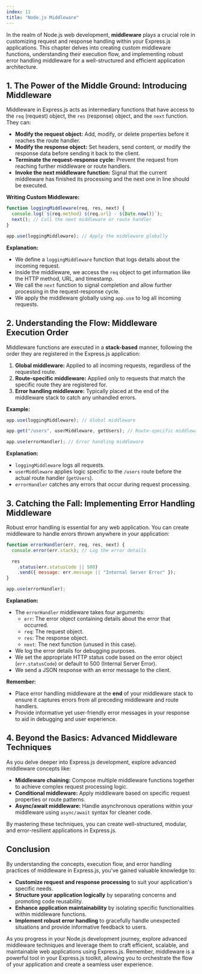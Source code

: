 ```yaml
---
index: 11
title: "Node.js Middleware"
---
```


In the realm of Node.js web development, **middleware** plays a crucial role in customizing request and response handling within your Express.js applications. This chapter delves into creating custom middleware functions, understanding their execution flow, and implementing robust error handling middleware for a well-structured and efficient application architecture.

## 1. The Power of the Middle Ground: Introducing Middleware

Middleware in Express.js acts as intermediary functions that have access to the `req` (request) object, the `res` (response) object, and the `next` function. They can:

- **Modify the request object:** Add, modify, or delete properties before it reaches the route handler.
- **Modify the response object:** Set headers, send content, or modify the response data before sending it back to the client.
- **Terminate the request-response cycle:** Prevent the request from reaching further middleware or route handlers.
- **Invoke the next middleware function:** Signal that the current middleware has finished its processing and the next one in line should be executed.

**Writing Custom Middleware:**

```javascript
function loggingMiddleware(req, res, next) {
  console.log(`${req.method} ${req.url} - ${Date.now()}`);
  next(); // Call the next middleware or route handler
}

app.use(loggingMiddleware); // Apply the middleware globally
```

**Explanation:**

- We define a `loggingMiddleware` function that logs details about the incoming request.
- Inside the middleware, we access the `req` object to get information like the HTTP method, URL, and timestamp.
- We call the `next` function to signal completion and allow further processing in the request-response cycle.
- We apply the middleware globally using `app.use` to log all incoming requests.

## 2. Understanding the Flow: Middleware Execution Order

Middleware functions are executed in a **stack-based** manner, following the order they are registered in the Express.js application:

1. **Global middleware:** Applied to all incoming requests, regardless of the requested route.
2. **Route-specific middleware:** Applied only to requests that match the specific route they are registered for.
3. **Error handling middleware:** Typically placed at the end of the middleware stack to catch any unhandled errors.

**Example:**

```javascript
app.use(loggingMiddleware); // Global middleware

app.get("/users", userMiddleware, getUsers); // Route-specific middleware

app.use(errorHandler); // Error handling middleware
```

**Explanation:**

- `loggingMiddleware` logs all requests.
- `userMiddleware` applies logic specific to the `/users` route before the actual route handler (`getUsers`).
- `errorHandler` catches any errors that occur during request processing.

## 3. Catching the Fall: Implementing Error Handling Middleware

Robust error handling is essential for any web application. You can create middleware to handle errors thrown anywhere in your application:

```javascript
function errorHandler(err, req, res, next) {
  console.error(err.stack); // Log the error details

  res
    .status(err.statusCode || 500)
    .send({ message: err.message || "Internal Server Error" });
}

app.use(errorHandler);
```

**Explanation:**

- The `errorHandler` middleware takes four arguments:
  - `err`: The error object containing details about the error that occurred.
  - `req`: The request object.
  - `res`: The response object.
  - `next`: The next function (unused in this case).
- We log the error details for debugging purposes.
- We set the appropriate HTTP status code based on the error object (`err.statusCode`) or default to 500 (Internal Server Error).
- We send a JSON response with an error message to the client.

**Remember:**

- Place error handling middleware at the **end** of your middleware stack to ensure it captures errors from all preceding middleware and route handlers.
- Provide informative yet user-friendly error messages in your response to aid in debugging and user experience.

## 4. Beyond the Basics: Advanced Middleware Techniques

As you delve deeper into Express.js development, explore advanced middleware concepts like:

- **Middleware chaining:** Compose multiple middleware functions together to achieve complex request processing logic.
- **Conditional middleware:** Apply middleware based on specific request properties or route patterns.
- **Async/await middleware:** Handle asynchronous operations within your middleware using `async/await` syntax for cleaner code.

By mastering these techniques, you can create well-structured, modular, and error-resilient applications in Express.js.

## Conclusion

By understanding the concepts, execution flow, and error handling practices of middleware in Express.js, you've gained valuable knowledge to:

- **Customize request and response processing** to suit your application's specific needs.
- **Structure your application logically** by separating concerns and promoting code reusability.
- **Enhance application maintainability** by isolating specific functionalities within middleware functions.
- **Implement robust error handling** to gracefully handle unexpected situations and provide informative feedback to users.

As you progress in your Node.js development journey, explore advanced middleware techniques and leverage them to craft efficient, scalable, and maintainable web applications using Express.js. Remember, middleware is a powerful tool in your Express.js toolkit, allowing you to orchestrate the flow of your application and create a seamless user experience.
